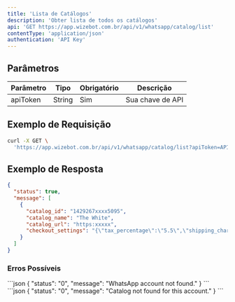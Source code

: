 ```yaml
---
title: 'Lista de Catálogos'
description: 'Obter lista de todos os catálogos'
api: 'GET https://app.wizebot.com.br/api/v1/whatsapp/catalog/list'
contentType: 'application/json'
authentication: 'API Key'
---
```


## Parâmetros

| Parâmetro | Tipo | Obrigatório | Descrição |
|-----------|------|-------------|-----------|
| apiToken | String | Sim | Sua chave de API |

## Exemplo de Requisição

```bash
curl -X GET \
  'https://app.wizebot.com.br/api/v1/whatsapp/catalog/list?apiToken=API-KEY'
```

## Exemplo de Resposta

```json
{
  "status": true,
  "message": [
    {
      "catalog_id": "1429267xxxx5095",
      "catalog_name": "The White",
      "catalog_url": "https:xxxxx",
      "checkout_settings": "{\"tax_percentage\":\"5.5\",\"shipping_charge\":\"20\"}"
    }
  ]
}
```

### Erros Possíveis

<AccordionGroup>
  <Accordion title="Conta não encontrada" icon="xmark">
    ```json
    {
      "status": "0",
      "message": "WhatsApp account not found."
    }
    ```
  </Accordion>

  <Accordion title="Catálogo não encontrado" icon="shop">
    ```json
    {
      "status": "0",
      "message": "Catalog not found for this account."
    }
    ```
  </Accordion>
</AccordionGroup>
